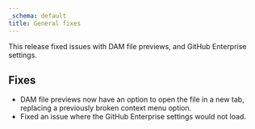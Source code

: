 ```yaml
---
_schema: default
title: General fixes
---
```

This release fixed issues with DAM file previews, and GitHub Enterprise settings.

## Fixes

* DAM file previews now have an option to open the file in a new tab, replacing a previously broken context menu option.
* Fixed an issue where the GitHub Enterprise settings would not load.